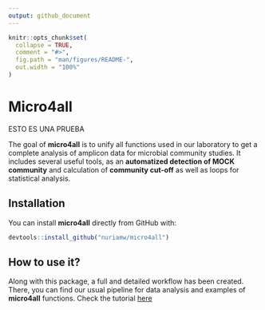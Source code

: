 ```yaml
---
output: github_document
---
```


<!-- README.md is generated from README.Rmd. Please edit that file -->

```r
knitr::opts_chunk$set(
  collapse = TRUE,
  comment = "#>",
  fig.path = "man/figures/README-",
  out.width = "100%"
)
```

# <i class="fas fa-globe-europe" aria-hidden="true"> </i> Micro4all
<!-- badges: start -->
<!-- badges: end -->

 ESTO ES UNA PRUEBA 
 
The goal of **micro4all** is to unify all functions used in our laboratory to get a complete analysis of amplicon data for microbial community studies. It includes several useful tools, as an **automatized detection of MOCK community** and calculation of **community cut-off** as well as loops for statistical analysis.  

## <i class="fas fa-cogs" aria-hidden="true"></i> Installation

You can install **micro4all** directly from GitHub with:

```r
devtools::install_github("nuriamw/micro4all")
```

## <i class="fas fa-info-circle" aria-hidden="true"></i> How to use it?

Along with this package, a full and detailed workflow has been created. There, you can find our usual pipeline for data analysis and examples of **micro4all** functions. Check the tutorial [here](https://nuriamw.github.io/micro4all/tutorial/package_workflow.html) 
